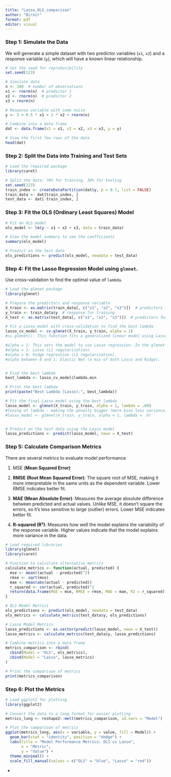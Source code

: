 ```yaml
---
title: "Lasso_OLS_comparison"
author: "Birnir"
format: pdf
editor: visual
---
```


### Step 1: Simulate the Data

We will generate a simple dataset with two predictor variables (`x1`, `x2`) and a response variable (`y`), which will have a known linear relationship.

```r
# Set the seed for reproducibility
set.seed(123)

# Simulate data
n <- 100  # number of observations
x1 <- rnorm(n)  # predictor 1
x2 <- rnorm(n)  # predictor 2
x3 = rnorm(n)

# Response variable with some noise
y <- 3 + 0.5 * x1 + 2 * x2 + rnorm(n)

# Combine into a data frame
dat <- data.frame(x1 = x1, x2 = x2, x3 = x3, y = y)

# View the first few rows of the data
head(dat)
```

### Step 2: Split the Data into Training and Test Sets

```r
# Load the required package
library(caret)

# Split the data: 70% for training, 30% for testing
set.seed(123)
train_index <- createDataPartition(dat$y, p = 0.7, list = FALSE)
train_data <- dat[train_index, ]
test_data <- dat[-train_index, ]
```

### Step 3: Fit the OLS (Ordinary Least Squares) Model

```r
# Fit an OLS model
ols_model <- lm(y ~ x1 + x2 + x3, data = train_data)

# View the model summary to see the coefficients
summary(ols_model)

# Predict on the test data
ols_predictions <- predict(ols_model, newdata = test_data)

```

### Step 4: Fit the Lasso Regression Model using `glmnet`.

Use cross-validation to find the optimal value of `lambda`.

```r
# Load the glmnet package
library(glmnet)

# Prepare the predictors and response variable
X_train <- as.matrix(train_data[, c("x1", "x2", "x3")])  # predictors for training
y_train <- train_data$y  # response for training
X_test <- as.matrix(test_data[, c("x1", "x2", "x3")])  # predictors for testing

# Fit a Lasso model with cross-validation to find the best lambda
lasso_cv_model <- cv.glmnet(X_train, y_train, alpha = 1)
#cv.glmnet(): This function fits a generalized linear model using Lasso regularization and performs cross-validation to select the best lambda.

#alpha = 1: This sets the model to use Lasso regression. In the glmnet function, alpha determines the type of regularization:
#alpha = 1: Lasso (L1 regularization).
#alpha = 0: Ridge regression (L2 regularization).
#alpha between 0 and 1: Elastic Net (a mix of both Lasso and Ridge).


# Find the best lambda
best_lambda <- lasso_cv_model$lambda.min

# Print the best lambda
print(paste("Best Lambda (Lasso):", best_lambda))

# Fit the final Lasso model using the best lambda
lasso_model <- glmnet(X_train, y_train, alpha = 1, lambda = .09)
#Tuning of lambda - making the penalty bigger (more bias less variance)
#lasso_model <- glmnet(X_train, y_train, alpha = 1, lambda = .9)


# Predict on the test data using the Lasso model
lasso_predictions <- predict(lasso_model, newx = X_test)

```

### Step 5: Calculate Comparison Metrics

There are several metrics to evaluate model performance

1.  MSE (**Mean Squared Error)**

<!-- -->

2.  **RMSE (Root Mean Squared Error)**: The square root of MSE, making it more interpretable in the same units as the dependent variable. Lower RMSE indicates better fit.

3.  **MAE (Mean Absolute Error)**: Measures the average absolute difference between predicted and actual values. Unlike MSE, it doesn't square the errors, so it's less sensitive to large (outlier) errors. Lower MSE indicates better fit.

4.  **R-squared (R²)**: Measures how well the model explains the variability of the response variable. Higher values indicate that the model explains more variance in the data.

```r
# Load required libraries
library(glmnet)
library(caret)

# Function to calculate alternative metrics
calculate_metrics <- function(actual, predicted) {
  mse <- mean((actual - predicted)^2)
  rmse <- sqrt(mse)
  mae <- mean(abs(actual - predicted))
  r_squared <- cor(actual, predicted)^2
  return(data.frame(MSE = mse, RMSE = rmse, MAE = mae, R2 = r_squared))
}

# OLS Model Metrics
ols_predictions <- predict(ols_model, newdata = test_data)
ols_metrics <- calculate_metrics(test_data$y, ols_predictions)

# Lasso Model Metrics
lasso_predictions <- as.vector(predict(lasso_model, newx = X_test))
lasso_metrics <- calculate_metrics(test_data$y, lasso_predictions)

# Combine metrics into a data frame
metrics_comparison <- rbind(
  cbind(Model = "OLS", ols_metrics),
  cbind(Model = "Lasso", lasso_metrics)
)

# Print the comparison of metrics
print(metrics_comparison)
```

### Step 6: Plot the Metrics

```r
# Load ggplot2 for plotting
library(ggplot2)

# Convert the data to a long format for easier plotting
metrics_long <- reshape2::melt(metrics_comparison, id.vars = "Model")

# Plot the comparison of metrics
ggplot(metrics_long, aes(x = variable, y = value, fill = Model)) +
  geom_bar(stat = "identity", position = "dodge") +
  labs(title = "Model Performance Metrics: OLS vs Lasso",
       x = "Metric",
       y = "Value") +
  theme_minimal() +
  scale_fill_manual(values = c("OLS" = "blue", "Lasso" = "red"))
```

-   
